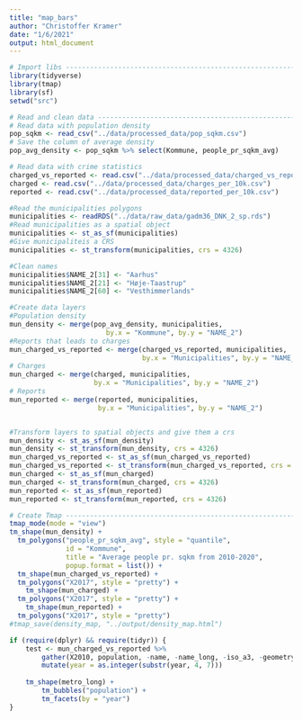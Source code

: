 ```yaml
---
title: "map_bars"
author: "Christoffer Kramer"
date: "1/6/2021"
output: html_document
---
```


```r
# Import libs -------------------------------------------------------------
library(tidyverse)
library(tmap)
library(sf)
setwd("src")
```


```r
# Read and clean data -----------------------------------------------------
# Read data with population density
pop_sqkm <- read_csv("../data/processed_data/pop_sqkm.csv") 
# Save the column of average density
pop_avg_density <- pop_sqkm %>% select(Kommune, people_pr_sqkm_avg)

# Read data with crime statistics
charged_vs_reported <- read.csv("../data/processed_data/charged_vs_reported_pct.csv")
charged <- read.csv("../data/processed_data/charges_per_10k.csv")
reported <- read.csv("../data/processed_data/reported_per_10k.csv")

#Read the municipalities polygons
municipalities <- readRDS("../data/raw_data/gadm36_DNK_2_sp.rds")
#Read municipalities as a spatial object
municipalities <- st_as_sf(municipalities)
#Give municipaliteis a CRS
municipalities <- st_transform(municipalities, crs = 4326)

#Clean names
municipalities$NAME_2[31] <- "Aarhus"
municipalities$NAME_2[21] <- "Høje-Taastrup"
municipalities$NAME_2[60] <- "Vesthimmerlands"

#Create data layers
#Population density
mun_density <- merge(pop_avg_density, municipalities,
                        by.x = "Kommune", by.y = "NAME_2")
#Reports that leads to charges
mun_charged_vs_reported <- merge(charged_vs_reported, municipalities,
                                 by.x = "Municipalities", by.y = "NAME_2")
# Charges
mun_charged <- merge(charged, municipalities,
                     by.x = "Municipalities", by.y = "NAME_2")
# Reports
mun_reported <- merge(reported, municipalities,
                      by.x = "Municipalities", by.y = "NAME_2")


#Transform layers to spatial objects and give them a crs
mun_density <- st_as_sf(mun_density)
mun_density <- st_transform(mun_density, crs = 4326)
mun_charged_vs_reported <- st_as_sf(mun_charged_vs_reported)
mun_charged_vs_reported <- st_transform(mun_charged_vs_reported, crs = 4326)
mun_charged <- st_as_sf(mun_charged)
mun_charged <- st_transform(mun_charged, crs = 4326)
mun_reported <- st_as_sf(mun_reported)
mun_reported <- st_transform(mun_reported, crs = 4326)
```


```r
# Create Tmap -------------------------------------------------------------
tmap_mode(mode = "view")
tm_shape(mun_density) +
  tm_polygons("people_pr_sqkm_avg", style = "quantile",
              id = "Kommune",
              title = "Average people pr. sqkm from 2010-2020",
              popup.format = list()) +
  tm_shape(mun_charged_vs_reported) +
  tm_polygons("X2017", style = "pretty") +
    tm_shape(mun_charged) +
  tm_polygons("X2017", style = "pretty") +
    tm_shape(mun_reported) +
  tm_polygons("X2017", style = "pretty")
#tmap_save(density_map, "../output/density_map.html")
```

```r
if (require(dplyr) && require(tidyr)) {
	test <- mun_charged_vs_reported %>% 
		gather(X2010, population, -name, -name_long, -iso_a3, -geometry) %>% 
		mutate(year = as.integer(substr(year, 4, 7)))
	
	tm_shape(metro_long) +
		tm_bubbles("population") +
		tm_facets(by = "year")
}


```


